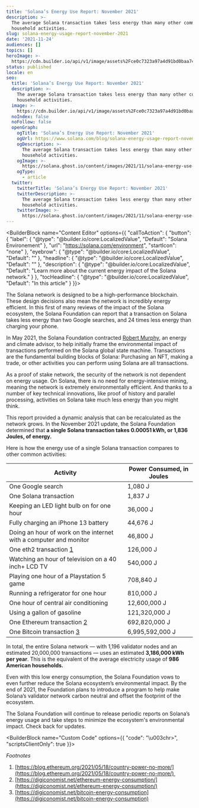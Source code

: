 ```yaml
---
title: 'Solana’s Energy Use Report: November 2021'
description: >-
  The average Solana transaction takes less energy than many other common
  household activities.
slug: solana-energy-usage-report-november-2021
date: '2021-11-24'
audiences: []
topics: []
heroImage: >-
  https://cdn.builder.io/api/v1/image/assets%2Fce0c7323a97a4d91bd0baa7490ec9139%2Fe9b4c83e390849ca9c3631cd22422ffc
status: published
locale: en
seo:
  title: 'Solana’s Energy Use Report: November 2021'
  description: >-
    The average Solana transaction takes less energy than many other common
    household activities.
  image: >-
    https://cdn.builder.io/api/v1/image/assets%2Fce0c7323a97a4d91bd0baa7490ec9139%2Fe9b4c83e390849ca9c3631cd22422ffc
  noIndex: false
  noFollow: false
  openGraph:
    ogTitle: 'Solana’s Energy Use Report: November 2021'
    ogUrl: https://www.solana.com/blog/solana-energy-usage-report-november-2021
    ogDescription: >-
      The average Solana transaction takes less energy than many other common
      household activities.
    ogImage: >-
      https://solana.ghost.io/content/images/2021/11/solana-energy-use-november-2021.png
    ogType:
      - article
  twitter:
    twitterTitle: 'Solana’s Energy Use Report: November 2021'
    twitterDescription: >-
      The average Solana transaction takes less energy than many other common
      household activities.
    twitterImage: >-
      https://solana.ghost.io/content/images/2021/11/solana-energy-use-november-2021.png
---
```


<BuilderBlock name="Content Editor" options={{
  "callToAction": {
    "button": {
      "label": {
        "@type": "@builder.io/core:LocalizedValue",
        "Default": "Solana Environement"
      },
      "url": "https://solana.com/environment",
      "startIcon": "none"
    },
    "eyebrow": {
      "@type": "@builder.io/core:LocalizedValue",
      "Default": ""
    },
    "headline": {
      "@type": "@builder.io/core:LocalizedValue",
      "Default": ""
    },
    "description": {
      "@type": "@builder.io/core:LocalizedValue",
      "Default": "Learn more about the current energy impact of the Solana network."
    }
  },
  "tocHeadline": {
    "@type": "@builder.io/core:LocalizedValue",
    "Default": "In this article"
  }
}}>

</BuilderBlock>

The Solana network is designed to be a high-performance blockchain. These design decisions also mean the network is incredibly energy efficient. In this first of many reviews of the impact of the Solana ecosystem, the Solana Foundation can report that a transaction on Solana takes less energy than two Google searches, and 24 times less energy than charging your phone.

In May 2021, the Solana Foundation contracted [Robert Murphy](http://othersphere.io/?ref=solana.ghost.io), an energy and climate advisor, to help initially frame the environmental impact of transactions performed on the Solana global state machine. Transactions are the fundamental building blocks of Solana: Purchasing an NFT, making a trade, or other activities you can perform using Solana are all transactions.

As a proof of stake network, the security of the network is not dependent on energy usage. On Solana, there is no need for energy-intensive mining, meaning the network is extremely environmentally efficient. And thanks to a number of key technical innovations, like proof of history and parallel processing, activities on Solana take much less energy than you might think.

This report provided a dynamic analysis that can be recalculated as the network grows. In the November 2021 update, the Solana Foundation determined that **a single Solana transaction takes 0.00051 kWh, or 1,836 Joules, of energy.**

Here is how the energy use of a single Solana transaction compares to other common activities:


| Activity                                                          | Power Consumed, in Joules |
| ----------------------------------------------------------------- | ------------------------- |
| One Google search                                                 | 1,080 J                   |
| One Solana transaction                                            | 1,837 J                   |
| Keeping an LED light bulb on for one hour                         | 36,000 J                  |
| Fully charging an iPhone 13 battery                               | 44,676 J                  |
| Doing an hour of work on the internet with a computer and monitor | 46,800 J                  |
| One eth2 transaction [1](#footnotes)                              | 126,000 J                 |
| Watching an hour of television on a 40 inch+ LCD TV               | 540,000 J                 |
| Playing one hour of a Playstation 5 game                          | 708,840 J                 |
| Running a refrigerator for one hour                               | 810,000 J                 |
| One hour of central air conditioning                              | 12,600,000 J              |
| Using a gallon of gasoline                                        | 121,320,000 J             |
| One Ethereum transaction [2](#footnotes)                          | 692,820,000 J             |
| One Bitcoin transaction [3](#footnotes)                           | 6,995,592,000 J           |


In total, the entire Solana network — with 1,196 validator nodes and an estimated 20,000,000 transactions — uses an estimated **3,186,000 kWh per year**. This is the equivalent of the average electricity usage of **986 American households.**

Even with this low energy consumption, the Solana Foundation vows to even further reduce the Solana ecosystem’s environmental impact. By the end of 2021, the Foundation plans to introduce a program to help make Solana’s validator network carbon neutral and offset the footprint of the ecosystem.

The Solana Foundation will continue to release periodic reports on Solana’s energy usage and take steps to minimize the ecosystem's environmental impact. Check back for updates.

<BuilderBlock name="Custom Code" options={{
  "code": "\u003chr>",
  "scriptsClientOnly": true
}}>

</BuilderBlock>

_Footnotes_

1.  [https://blog.ethereum.org/2021/05/18/country-power-no-more/](https://blog.ethereum.org/2021/05/18/country-power-no-more/) 
2.  [https://digiconomist.net/ethereum-energy-consumption/](https://digiconomist.net/ethereum-energy-consumption/)
3.  [https://digiconomist.net/bitcoin-energy-consumption](https://digiconomist.net/bitcoin-energy-consumption)
